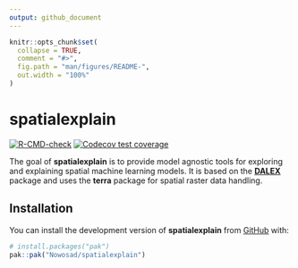 ```yaml
---
output: github_document
---
```


<!-- README.md is generated from README.Rmd. Please edit that file -->

```r
knitr::opts_chunk$set(
  collapse = TRUE,
  comment = "#>",
  fig.path = "man/figures/README-",
  out.width = "100%"
)
```

# spatialexplain

<!-- badges: start -->
[![R-CMD-check](https://github.com/Nowosad/spatialexplain/actions/workflows/R-CMD-check.yaml/badge.svg)](https://github.com/Nowosad/spatialexplain/actions/workflows/R-CMD-check.yaml)
[![Codecov test coverage](https://codecov.io/gh/Nowosad/spatialexplain/graph/badge.svg)](https://app.codecov.io/gh/Nowosad/spatialexplain)
<!-- badges: end -->

The goal of **spatialexplain** is to provide model agnostic tools for exploring and explaining spatial machine learning models. 
It is based on the [**DALEX**](https://modeloriented.github.io/DALEX/) package and uses the **terra** package for spatial raster data handling.

## Installation

You can install the development version of **spatialexplain** from [GitHub](https://github.com/) with:

``` r
# install.packages("pak")
pak::pak("Nowosad/spatialexplain")
```

<!-- ## Example -->

